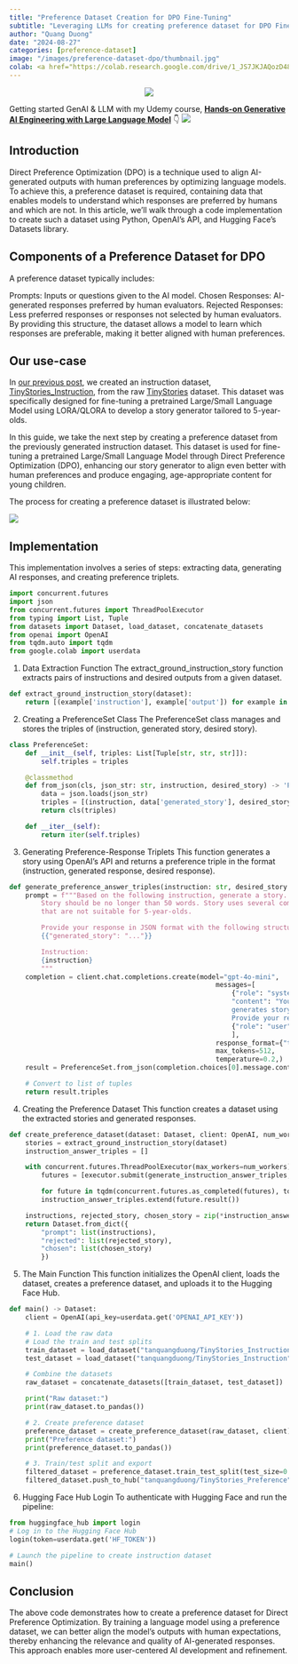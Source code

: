 ```yaml
---
title: "Preference Dataset Creation for DPO Fine-Tuning"
subtitle: "Leveraging LLMs for creating preference dataset for DPO Fine-Tuning"
author: "Quang Duong"
date: "2024-08-27"
categories: [preference-dataset]
image: "/images/preference-dataset-dpo/thumbnail.jpg"
colab: <a href="https://colab.research.google.com/drive/1_JS7JKJAQozD48-LhYdegcuuZ2ddgXfr?usp=sharing"><img src="images/colab.png" alt="Open In Colab"></a>
---
```

<center><img src="/images/preference-dataset-dpo/thumbnail.jpg"></center>

::: {.column-margin}
Getting started GenAI & LLM with my Udemy course, [**Hands-on Generative AI Engineering with Large Language Model**](https://www.udemy.com/course/hands-on-generative-ai-engineering-with-large-language-model/?referralCode=0775DF5DDD432646AD97&couponCode=OF83024E) 👇
<a href="https://www.udemy.com/course/hands-on-generative-ai-engineering-with-large-language-model/?referralCode=0775DF5DDD432646AD97&couponCode=OF83024E"><img src="/images/genai_course/GenAI-Course-Thumbnail.png" id="llm-course"></a>
:::

## Introduction
Direct Preference Optimization (DPO) is a technique used to align AI-generated outputs with human preferences by optimizing language models. To achieve this, a preference dataset is required, containing data that enables models to understand which responses are preferred by humans and which are not. In this article, we'll walk through a code implementation to create such a dataset using Python, OpenAI's API, and Hugging Face's Datasets library.

## Components of a Preference Dataset for DPO
A preference dataset typically includes:

Prompts: Inputs or questions given to the AI model.
Chosen Responses: AI-generated responses preferred by human evaluators.
Rejected Responses: Less preferred responses or responses not selected by human evaluators.
By providing this structure, the dataset allows a model to learn which responses are preferable, making it better aligned with human preferences.

## Our use-case
In [our previous post](https://tanquangduong.github.io/posts/instruction-dataset-sft.html), we created an instruction dataset, [TinyStories_Instruction](https://huggingface.co/datasets/tanquangduong/TinyStories_Instruction), from the raw [TinyStories](https://huggingface.co/datasets/roneneldan/TinyStories) dataset. This dataset was specifically designed for fine-tuning a pretrained Large/Small Language Model using LORA/QLORA to develop a story generator tailored to 5-year-olds.

In this guide, we take the next step by creating a preference dataset from the previously generated instruction dataset. This dataset is used for fine-tuning a pretrained Large/Small Language Model through Direct Preference Optimization (DPO), enhancing our story generator to align even better with human preferences and produce engaging, age-appropriate content for young children.

The process for creating a preference dataset is illustrated below:

![](../images/preference-dataset-dpo/preference_dataset_illus.png)

## Implementation
This implementation involves a series of steps: extracting data, generating AI responses, and creating preference triplets.

```python
import concurrent.futures
import json
from concurrent.futures import ThreadPoolExecutor
from typing import List, Tuple
from datasets import Dataset, load_dataset, concatenate_datasets
from openai import OpenAI
from tqdm.auto import tqdm
from google.colab import userdata
```
1. Data Extraction Function
The extract_ground_instruction_story function extracts pairs of instructions and desired outputs from a given dataset.
```python
def extract_ground_instruction_story(dataset):
	return [(example['instruction'], example['output']) for example in dataset]
```
2. Creating a PreferenceSet Class
The PreferenceSet class manages and stores the triples of (instruction, generated story, desired story).

```python
class PreferenceSet:
	def __init__(self, triples: List[Tuple[str, str, str]]):
		self.triples = triples

	@classmethod
	def from_json(cls, json_str: str, instruction, desired_story) -> 'PreferenceSet':
		data = json.loads(json_str)
		triples = [(instruction, data['generated_story'], desired_story)]
		return cls(triples)

	def __iter__(self):
		return iter(self.triples)
```
3. Generating Preference-Response Triplets
This function generates a story using OpenAI's API and returns a preference triple in the format (instruction, generated response, desired response).

```python
def generate_preference_answer_triples(instruction: str, desired_story: str, client: OpenAI) -> List[Tuple[str, str, str]]:
	prompt = f"""Based on the following instruction, generate a story. \
		Story should be no longer than 50 words. Story uses several complex words or structures \
		that are not suitable for 5-year-olds.

		Provide your response in JSON format with the following structure:
		{{"generated_story": "..."}}

		Instruction:
		{instruction}
		"""
	completion = client.chat.completions.create(model="gpt-4o-mini",
													messages=[
														{"role": "system",
														"content": "You are a helpful assistant who \
														generates story based on the given instruction. \
														Provide your response in JSON format.",},
														{"role": "user", "content": prompt},
														],
													response_format={"type": "json_object"},
													max_tokens=512,
													temperature=0.2,)
	result = PreferenceSet.from_json(completion.choices[0].message.content, instruction, desired_story)

	# Convert to list of tuples
	return result.triples
```
4. Creating the Preference Dataset
This function creates a dataset using the extracted stories and generated responses.

```python
def create_preference_dataset(dataset: Dataset, client: OpenAI, num_workers: int = 4) -> Dataset:
	stories = extract_ground_instruction_story(dataset)
	instruction_answer_triples = []

	with concurrent.futures.ThreadPoolExecutor(max_workers=num_workers) as executor:
		futures = [executor.submit(generate_instruction_answer_triples, instruction, desired_story, client) for instruction, desired_story in stories]

		for future in tqdm(concurrent.futures.as_completed(futures), total=len(futures)):
		instruction_answer_triples.extend(future.result())

	instructions, rejected_story, chosen_story = zip(*instruction_answer_triples)
	return Dataset.from_dict({
		"prompt": list(instructions),
		"rejected": list(rejected_story),
		"chosen": list(chosen_story)
		})
```
5. The Main Function
This function initializes the OpenAI client, loads the dataset, creates a preference dataset, and uploads it to the Hugging Face Hub.

```python
def main() -> Dataset:
	client = OpenAI(api_key=userdata.get('OPENAI_API_KEY'))

	# 1. Load the raw data
	# Load the train and test splits
	train_dataset = load_dataset("tanquangduong/TinyStories_Instruction", split="train")
	test_dataset = load_dataset("tanquangduong/TinyStories_Instruction", split="test")

	# Combine the datasets
	raw_dataset = concatenate_datasets([train_dataset, test_dataset])

	print("Raw dataset:")
	print(raw_dataset.to_pandas())

	# 2. Create preference dataset
	preference_dataset = create_preference_dataset(raw_dataset, client)
	print("Preference dataset:")
	print(preference_dataset.to_pandas())

	# 3. Train/test split and export
	filtered_dataset = preference_dataset.train_test_split(test_size=0.1)
	filtered_dataset.push_to_hub("tanquangduong/TinyStories_Preference")
```
6. Hugging Face Hub Login
To authenticate with Hugging Face and run the pipeline:

```python
from huggingface_hub import login
# Log in to the Hugging Face Hub
login(token=userdata.get('HF_TOKEN'))

# Launch the pipeline to create instruction dataset
main()
```
## Conclusion
The above code demonstrates how to create a preference dataset for Direct Preference Optimization. By training a language model using a preference dataset, we can better align the model's outputs with human expectations, thereby enhancing the relevance and quality of AI-generated responses. This approach enables more user-centered AI development and refinement.